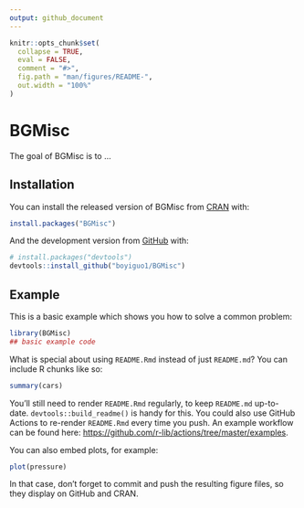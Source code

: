 ```yaml
---
output: github_document
---
```


<!-- README.md is generated from README.Rmd. Please edit that file -->

```r
knitr::opts_chunk$set(
  collapse = TRUE,
  eval = FALSE,
  comment = "#>",
  fig.path = "man/figures/README-",
  out.width = "100%"
)
```

# BGMisc

<!-- badges: start -->
<!-- badges: end -->

The goal of BGMisc is to ...

## Installation

You can install the released version of BGMisc from [CRAN](https://CRAN.R-project.org) with:

``` r
install.packages("BGMisc")
```

And the development version from [GitHub](https://github.com/) with:

``` r
# install.packages("devtools")
devtools::install_github("boyiguo1/BGMisc")
```
## Example

This is a basic example which shows you how to solve a common problem:

```r
library(BGMisc)
## basic example code
```

What is special about using `README.Rmd` instead of just `README.md`? You can include R chunks like so:

```r
summary(cars)
```

You'll still need to render `README.Rmd` regularly, to keep `README.md` up-to-date. `devtools::build_readme()` is handy for this. You could also use GitHub Actions to re-render `README.Rmd` every time you push. An example workflow can be found here: <https://github.com/r-lib/actions/tree/master/examples>.

You can also embed plots, for example:

```r
plot(pressure)
```

In that case, don't forget to commit and push the resulting figure files, so they display on GitHub and CRAN.
